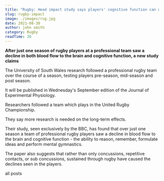 ```yaml
---
title: "Rugby: Head impact study says players' cognitive function can decline after one season"
slug: rugby-impact
image: ./images/rug.jpg
date: 2021-08-30
author: john smith
category: Rugby
readTime: 26
---
```



**After just one season of rugby players at a professional team saw a decline in both blood flow to the brain and cognitive function, a new study claims**

The University of South Wales research followed a professional rugby team over the course of a season, testing players pre-season, mid-season and post season.

It will be published in Wednesday's September edition of the Journal of Experimental Physiology.

Researchers followed a team which plays in the United Rugby Championship.

They say more research is needed on the long-term effects.

Their study, seen exclusively by the BBC, has found that over just one season a team of professional rugby players saw a decline in blood flow to the brain and cognitive function - the ability to reason, remember, formulate ideas and perform mental gymnastics.

The paper also suggests that rather than only concussions, repetitive contacts, or sub concussions, sustained through rugby have caused the declines seen in the players.

<Link to="/posts" className="btn center-btn">
  all posts
</Link>

